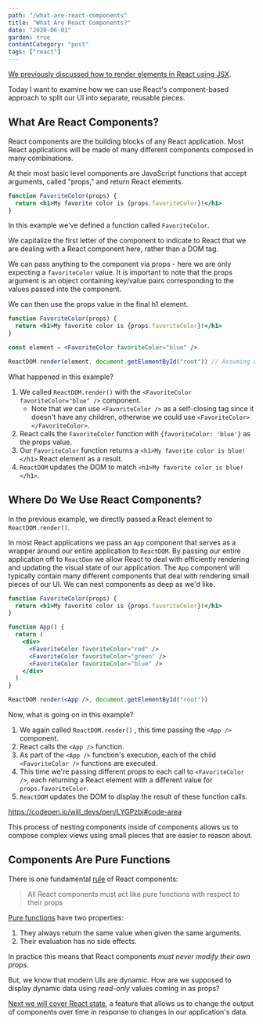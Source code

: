 ```yaml
---
path: "/what-are-react-components"
title: "What Are React Components?"
date: "2020-06-01"
garden: true
contentCategory: "post"
tags: ["react"]
---
```


[We previously discussed how to render elements in React using JSX](https://bikesandbytes.net/rendering-elements-with-jsx).

Today I want to examine how we can use React's component-based approach to split our UI into separate, reusable pieces.

## What Are React Components?

React components are the building blocks of any React application. Most React applications will be made of many different components composed in many combinations.

At their most basic level components are JavaScript functions that accept arguments, called "props," and return React elements.

```jsx
function FavoriteColor(props) {
  return <h1>My favorite color is {props.favoriteColor}!</h1>
}
```

In this example we've defined a function called `FavoriteColor`.

We capitalize the first letter of the component to indicate to React that we are dealing with a React component here, rather than a DOM tag.

We can pass anything to the component via props - here we are only expecting a `favoriteColor` value. It is important to note that the props argument is an object containing key/value pairs corresponding to the values passed into the component.

We can then use the props value in the final h1 element.

```jsx
function FavoriteColor(props) {
  return <h1>My favorite color is {props.favoriteColor}!</h1>
}

const element = <FavoriteColor favoriteColor="blue" />

ReactDOM.render(element, document.getElementById("root")) // Assuming we have a DOM element with the id of 'root'
```

What happened in this example?

1.  We called `ReactDOM.render()` with the `<FavoriteColor favoriteColor="blue" />` component.
    - Note that we can use `<FavoriteColor />` as a self-closing tag since it doesn't have any children, otherwise we could use `<FavoriteColor></FavoriteColor>`.
2.  React calls the `FavoriteColor` function with `{favoriteColor: 'blue'}` as the props value.
3.  Our `FavoriteColor` function returns a `<h1>My favorite color is blue!</h1>` React element as a result.
4.  `ReactDOM` updates the DOM to match `<h1>My favorite color is blue!</h1>`.

## Where Do We Use React Components?

In the previous example, we directly passed a React element to `ReactDOM.render()`.

In most React applications we pass an `App` component that serves as a wrapper around our entire application to `ReactDOM`.
By passing our entire application off to `ReactDom` we allow React to deal with efficiently rendering and updating the visual state of our application.
The `App` component will typically contain many different components that deal with rendering small pieces of our UI.
We can nest components as deep as we'd like.

```jsx
function FavoriteColor(props) {
  return <h1>My favorite color is {props.favoriteColor}!</h1>
}

function App() {
  return (
    <div>
      <FavoriteColor favoriteColor="red" />
      <FavoriteColor favoriteColor="green" />
      <FavoriteColor favoriteColor="blue" />
    </div>
  )
}

ReactDOM.render(<App />, document.getElementById("root"))
```

Now, what is going on in this example?

1. We again called `ReactDOM.render()` , this time passing the `<App />` component.
2. React calls the `<App />` function.
3. As part of the `<App />` function's execution, each of the child `<FavoriteColor />` functions are executed.
4. This time we're passing different props to each call to `<FavoriteColor />`, each returning a React element with a different value for `props.favoriteColor`.
5. `ReactDOM` updates the DOM to display the result of these function calls.

https://codepen.io/will_devs/pen/LYGPzbj#code-area

This process of nesting components inside of components allows us to compose complex views using small pieces that are easier to reason about.

## Components Are Pure Functions

There is one fundamental [rule](https://reactjs.org/docs/components-and-props.html#props-are-read-only) of React components:

> All React components must act like pure functions with respect to their props

[Pure functions](https://en.wikipedia.org/wiki/Pure_function) have two properties:

1. They always return the same value when given the same arguments.
2. Their evaluation has no side effects.

In practice this means that React components _must never modify their own props._

But, we know that modern UIs are dynamic. How are we supposed to display dynamic data using _read-only_ values coming in as props?

[Next we will cover React state](https://bikesandbytes.net/what-is-react-state), a feature that allows us to change the output of components over time in response to changes in our application's data.
